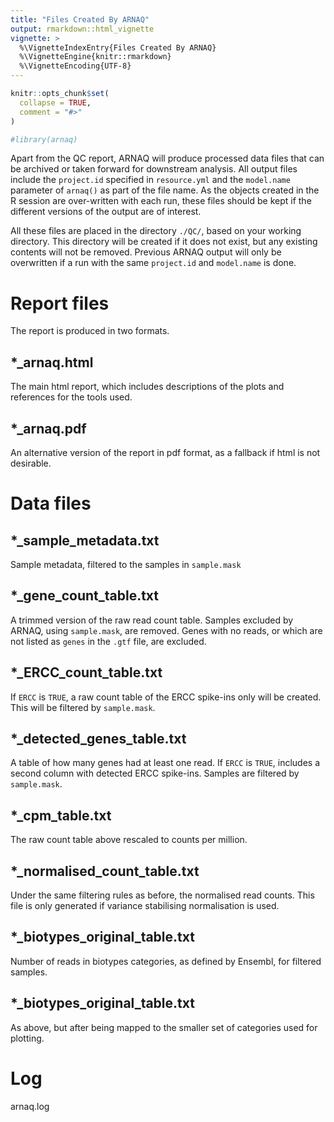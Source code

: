 ```yaml
---
title: "Files Created By ARNAQ"
output: rmarkdown::html_vignette
vignette: >
  %\VignetteIndexEntry{Files Created By ARNAQ}
  %\VignetteEngine{knitr::rmarkdown}
  %\VignetteEncoding{UTF-8}
---
```


```r
knitr::opts_chunk$set(
  collapse = TRUE,
  comment = "#>"
)
```

```r
#library(arnaq)
```

Apart from the QC report, ARNAQ will produce processed data files that can be archived or taken 
forward for downstream analysis. All output files include the `project.id` specified in 
`resource.yml` and the `model.name` parameter of `arnaq()` as part of
the file name. As the objects created in the R session are over-written with each run, these files 
should be kept if the different versions of the output are of interest.

All these files are placed in the directory `./QC/`, based on your working directory. This
directory will be created if it does not exist, but any existing contents will not be removed.
Previous ARNAQ output will only be overwritten if a run with the same `project.id` and `model.name`
is done.

# Report files

The report is produced in two formats.

## *_arnaq.html

The main html report, which includes descriptions of the plots and references for the tools used.

## *_arnaq.pdf

An alternative version of the report in pdf format, as a fallback if html is not desirable.

# Data files

## *_sample_metadata.txt

Sample metadata, filtered to the samples in `sample.mask`

## *_gene_count_table.txt

A trimmed version of the raw read count table. Samples excluded by ARNAQ, using `sample.mask`, are
removed. Genes with no reads, or which are not listed as `genes` in the `.gtf` file, are
excluded.

## *_ERCC_count_table.txt

If `ERCC` is `TRUE`, a raw count table of the ERCC spike-ins only will be created. This will be
filtered by `sample.mask`.

## *_detected_genes_table.txt

A table of how many genes had at least one read. If `ERCC` is `TRUE`, includes a second column with 
detected ERCC spike-ins. Samples are filtered by `sample.mask`.

## *_cpm_table.txt

The raw count table above rescaled to counts per million.

## *_normalised_count_table.txt

Under the same filtering rules as before, the normalised read counts. This file is only generated if 
variance stabilising normalisation is used.

## *_biotypes_original_table.txt

Number of reads in biotypes categories, as defined by Ensembl, for filtered samples.

## *_biotypes_original_table.txt

As above, but after being mapped to the smaller set of categories used for
plotting.

# Log

arnaq.log